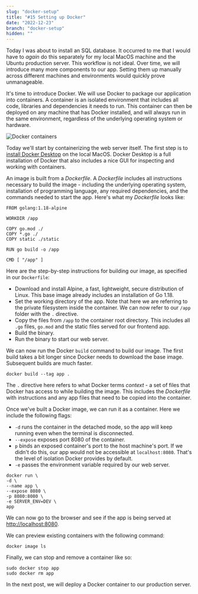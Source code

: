 ```yaml
---
slug: "docker-setup"
title: "#15 Setting up Docker"
date: "2022-12-23"
branch: "docker-setup"
hidden: ""
---
```

Today I was about to install an SQL database. It occurred to me that I would have to *again* do this separately for my local MacOS machine and the Ubuntu production server. This workflow is not ideal. Over time, we will introduce many more components to our app. Setting them up manually across different machines and environments would quickly prove unmanageable.

It's time to introduce Docker. We will use Docker to package our application into containers. A container is an isolated environment that includes all code, libraries and dependencies it needs to run. This container can then be deployed on any machine that has Docker installed, and will always run in the same environment, regardless of the underlying operating system or hardware.

![Docker containers](./img-1.png)

Today we'll start by containerizing the web server itself. The first step is to [install Docker Desktop](https://www.docker.com/products/docker-desktop/) on the local MacOS. Docker Desktop is a full installation of Docker that also includes a nice GUI for inspecting and working with containers.

An image is built from a *Dockerfile*. A *Dockerfile* includes all instructions necessary to build the image - including the underlying operating system, installation of programming language, any required dependencies, and the commands needed to start the app. Here's what my *Dockerfile* looks like:

```
FROM golang:1.18-alpine

WORKDIR /app

COPY go.mod ./
COPY *.go ./
COPY static ./static

RUN go build -o /app

CMD [ "/app" ]
```

Here are the step-by-step instructions for building our image, as specified in our ```Dockerfile```:
- Download and install Alpine, a fast, lightweight, secure distribution of Linux. This base image already includes an installation of Go 1.18.
- Set the working directory of the app. Note that here we are referring to the private filesystem inside the container. We can now refer to our ```/app``` folder with the ```.``` directive.
- Copy the files from ```/app``` to the container root directory. This includes all ```.go``` files, ```go.mod``` and the static files served for our frontend app.
- Build the binary.
- Run the binary to start our web server.

We can now run the Docker ```build``` command to build our image. The first build takes a bit longer since Docker needs to download the base image. Subsequent builds are much faster.
```
docker build --tag app .
```

The ```.``` directive here refers to what Docker terms *context* - a set of files that Docker has access to while building the image. This includes the *Dockerfile* with instructions and any app files that need to be copied into the container.

Once we've built a Docker image, we can run it as a container. Here we include the following flags:
- ```-d``` runs the container in the detached mode, so the app will keep running even when the terminal is disconnected.
- ```--expose``` exposes port 8080 of the container.
- ```p``` binds an exposed container's port to the host machine's port. If we didn't do this, our app would not be accessible at ```localhost:8080```. That's the level of isolation Docker provides by default.
- ```-e``` passes the environment variable required by our web server.

```
docker run \
-d \
--name app \
--expose 8080 \
-p 8080:8080 \
-e SERVER_ENV=DEV \
app
```

We can now go to the browser and see if the app is being served at [http://localhost:8080](http://localhost:8080).

We can preview existing containers with the following command:
```
docker image ls
```

Finally, we can stop and remove a container like so:
```
sudo docker stop app
sudo docker rm app
```

In the next post, we will deploy a Docker container to our production server.